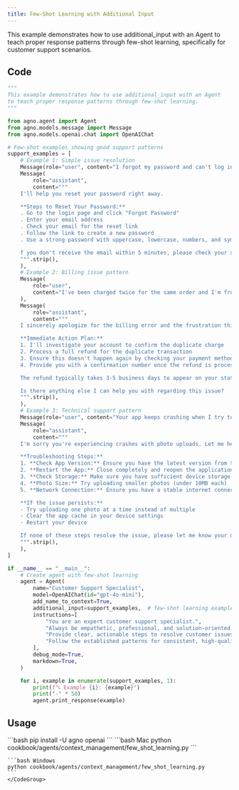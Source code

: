 ```yaml
---
title: Few-Shot Learning with Additional Input
---
```


This example demonstrates how to use additional_input with an Agent to teach proper response patterns through few-shot learning, specifically for customer support scenarios.

## Code

```python cookbook/agents/context_management/few_shot_learning.py
"""
This example demonstrates how to use additional_input with an Agent
to teach proper response patterns through few-shot learning.
"""

from agno.agent import Agent
from agno.models.message import Message
from agno.models.openai.chat import OpenAIChat

# Few-shot examples showing good support patterns
support_examples = [
    # Example 1: Simple issue resolution
    Message(role="user", content="I forgot my password and can't log in"),
    Message(
        role="assistant",
        content="""
    I'll help you reset your password right away.

    **Steps to Reset Your Password:**
    . Go to the login page and click "Forgot Password"
    . Enter your email address
    . Check your email for the reset link
    . Follow the link to create a new password
    . Use a strong password with uppercase, lowercase, numbers, and symbols

    f you don't receive the email within 5 minutes, please check your spam folder. Let me know if you need any assistance with these steps!
    """.strip(),
    ),
    # Example 2: Billing issue pattern
    Message(
        role="user",
        content="I've been charged twice for the same order and I'm frustrated!",
    ),
    Message(
        role="assistant",
        content="""
    I sincerely apologize for the billing error and the frustration this has caused you.

    **Immediate Action Plan:**
    1. I'll investigate your account to confirm the duplicate charge
    2. Process a full refund for the duplicate transaction
    3. Ensure this doesn't happen again by checking your payment method settings
    4. Provide you with a confirmation number once the refund is processed

    The refund typically takes 3-5 business days to appear on your statement. As an apology for this inconvenience, I'd also like to offer you a 10% discount on your next order.

    Is there anything else I can help you with regarding this issue?
    """.strip(),
    ),
    # Example 3: Technical support pattern
    Message(role="user", content="Your app keeps crashing when I try to upload photos"),
    Message(
        role="assistant",
        content="""
    I'm sorry you're experiencing crashes with photo uploads. Let me help you troubleshoot this issue.

    **Troubleshooting Steps:**
    1. **Check App Version:** Ensure you have the latest version from the app store
    2. **Restart the App:** Close completely and reopen the application
    3. **Check Storage:** Make sure you have sufficient device storage (at least 1GB free)
    4. **Photo Size:** Try uploading smaller photos (under 10MB each)
    5. **Network Connection:** Ensure you have a stable internet connection

    **If the issue persists:**
    - Try uploading one photo at a time instead of multiple
    - Clear the app cache in your device settings
    - Restart your device

    If none of these steps resolve the issue, please let me know your device type and OS version, and I'll escalate this to our technical team for further investigation.
    """.strip(),
    ),
]

if __name__ == "__main__":
    # Create agent with few-shot learning
    agent = Agent(
        name="Customer Support Specialist",
        model=OpenAIChat(id="gpt-4o-mini"),
        add_name_to_context=True,
        additional_input=support_examples,  # few-shot learning examples
        instructions=[
            "You are an expert customer support specialist.",
            "Always be empathetic, professional, and solution-oriented.",
            "Provide clear, actionable steps to resolve customer issues.",
            "Follow the established patterns for consistent, high-quality support.",
        ],
        debug_mode=True,
        markdown=True,
    )

    for i, example in enumerate(support_examples, 1):
        print(f"📞 Example {i}: {example}")
        print("-" * 50)
        agent.print_response(example)
```

## Usage

<Steps>
  <Snippet file="create-venv-step.mdx" />

  <Step title="Install libraries">
    ```bash
    pip install -U agno openai
    ```
  </Step>

  <Step title="Run Agent">
    <CodeGroup>
    ```bash Mac
    python cookbook/agents/context_management/few_shot_learning.py
    ```
    
    ```bash Windows
    python cookbook/agents/context_management/few_shot_learning.py
    ```
    </CodeGroup>
  </Step>
</Steps>